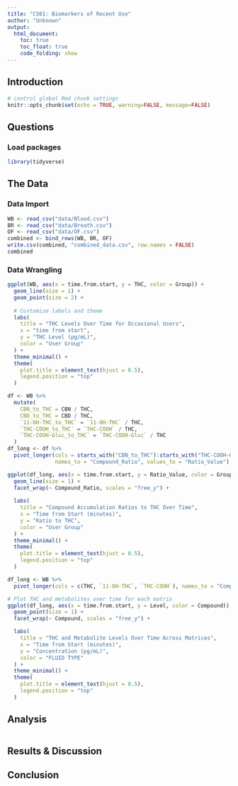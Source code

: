 ```yaml
---
title: "CS01: Biomarkers of Recent Use"
author: "Unknown"
output: 
  html_document:
    toc: true
    toc_float: true
    code_folding: show
---
```


## Introduction

```r
# control global Rmd chunk settings
knitr::opts_chunk$set(echo = TRUE, warning=FALSE, message=FALSE)
```

## Questions


### Load packages

```r
library(tidyverse)
```


## The Data


### Data Import

```r
WB <- read_csv("data/Blood.csv")
BR <- read_csv("data/Breath.csv")
OF <- read_csv("data/OF.csv")
combined <- bind_rows(WB, BR, OF)
write.csv(combined, "combined_data.csv", row.names = FALSE)
combined
```

### Data Wrangling

```r

ggplot(WB, aes(x = time.from.start, y = THC, color = Group)) +
  geom_line(size = 1) +
  geom_point(size = 2) +
  
  # Customize labels and theme
  labs(
    title = "THC Levels Over Time for Occasional Users",
    x = "time from start",
    y = "THC Level (pg/mL)",
    color = "User Group"
  ) +
  theme_minimal() +
  theme(
    plot.title = element_text(hjust = 0.5),
    legend.position = "top"
  )

```
```r
df <- WB %>%
  mutate(
    CBN_to_THC = CBN / THC,
    CBD_to_THC = CBD / THC,
    `11-OH-THC_to_THC` = `11-OH-THC` / THC,
    `THC-COOH_to_THC` = `THC-COOH` / THC,
    `THC-COOH-Gluc_to_THC` = `THC-COOH-Gluc` / THC
  )
df_long <- df %>%
  pivot_longer(cols = starts_with("CBN_to_THC"):starts_with("THC-COOH-Gluc_to_THC"),
               names_to = "Compound_Ratio", values_to = "Ratio_Value")

ggplot(df_long, aes(x = time.from.start, y = Ratio_Value, color = Group)) +
  geom_line(size = 1) +
  facet_wrap(~ Compound_Ratio, scales = "free_y") +
  
  labs(
    title = "Compound Accumulation Ratios to THC Over Time",
    x = "Time from Start (minutes)",
    y = "Ratio to THC",
    color = "User Group"
  ) +
  theme_minimal() +
  theme(
    plot.title = element_text(hjust = 0.5),
    legend.position = "top"
  )
```
```r
df_long <- WB %>%
  pivot_longer(cols = c(THC, `11-OH-THC`, `THC-COOH`), names_to = "Compound", values_to = "Level")

# Plot THC and metabolites over time for each matrix
ggplot(df_long, aes(x = time.from.start, y = Level, color = Compound)) +
  geom_point(size = 1) +
  facet_wrap(~ Compound, scales = "free_y") +

  labs(
    title = "THC and Metabolite Levels Over Time Across Matrices",
    x = "Time from Start (minutes)",
    y = "Concentration (pg/mL)",
    color = "FLUID TYPE"
  ) +
  theme_minimal() +
  theme(
    plot.title = element_text(hjust = 0.5),
    legend.position = "top"
  )
```

## Analysis

```r

```


## Results & Discussion 

## Conclusion
